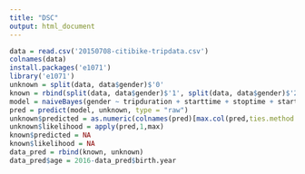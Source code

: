---
title: "DSC"
output: html_document
---
```{r}
data = read.csv('20150708-citibike-tripdata.csv')
colnames(data)
install.packages('e1071')
library('e1071')
unknown = split(data, data$gender)$'0'
known = rbind(split(data, data$gender)$'1', split(data, data$gender)$'2') 
model = naiveBayes(gender ~ tripduration + starttime + stoptime + start.station.id + end.station.id + birth.year, known)
pred = predict(model, unknown, type = "raw")
unknown$predicted = as.numeric(colnames(pred)[max.col(pred,ties.method = "first")])
unknown$likelihood = apply(pred,1,max)
known$predicted = NA
known$likelihood = NA
data_pred = rbind(known, unknown)
data_pred$age = 2016-data_pred$birth.year

``` 
